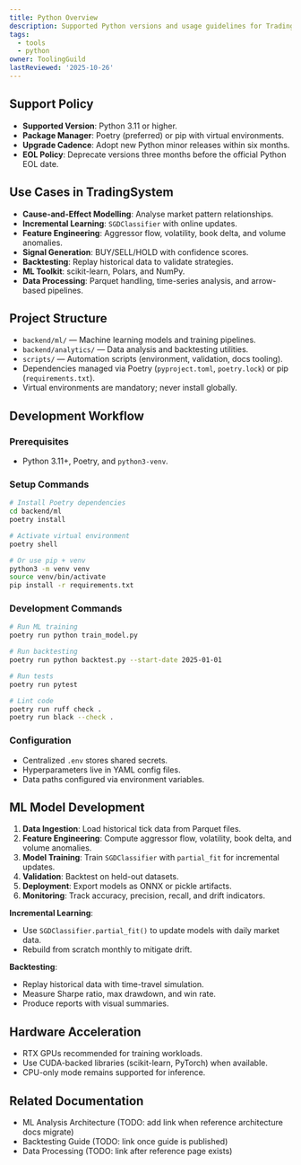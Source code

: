 ```yaml
---
title: Python Overview
description: Supported Python versions and usage guidelines for TradingSystem.
tags:
  - tools
  - python
owner: ToolingGuild
lastReviewed: '2025-10-26'
---
```

## Support Policy

- **Supported Version**: Python 3.11 or higher.
- **Package Manager**: Poetry (preferred) or pip with virtual environments.
- **Upgrade Cadence**: Adopt new Python minor releases within six months.
- **EOL Policy**: Deprecate versions three months before the official Python EOL date.

## Use Cases in TradingSystem

- **Cause-and-Effect Modelling**: Analyse market pattern relationships.
- **Incremental Learning**: `SGDClassifier` with online updates.
- **Feature Engineering**: Aggressor flow, volatility, book delta, and volume anomalies.
- **Signal Generation**: BUY/SELL/HOLD with confidence scores.
- **Backtesting**: Replay historical data to validate strategies.
- **ML Toolkit**: scikit-learn, Polars, and NumPy.
- **Data Processing**: Parquet handling, time-series analysis, and arrow-based pipelines.

## Project Structure

- `backend/ml/` — Machine learning models and training pipelines.
- `backend/analytics/` — Data analysis and backtesting utilities.
- `scripts/` — Automation scripts (environment, validation, docs tooling).
- Dependencies managed via Poetry (`pyproject.toml`, `poetry.lock`) or pip (`requirements.txt`).
- Virtual environments are mandatory; never install globally.

## Development Workflow

### Prerequisites

- Python 3.11+, Poetry, and `python3-venv`.

### Setup Commands

```bash
# Install Poetry dependencies
cd backend/ml
poetry install

# Activate virtual environment
poetry shell

# Or use pip + venv
python3 -m venv venv
source venv/bin/activate
pip install -r requirements.txt
```

### Development Commands

```bash
# Run ML training
poetry run python train_model.py

# Run backtesting
poetry run python backtest.py --start-date 2025-01-01

# Run tests
poetry run pytest

# Lint code
poetry run ruff check .
poetry run black --check .
```

### Configuration

- Centralized `.env` stores shared secrets.
- Hyperparameters live in YAML config files.
- Data paths configured via environment variables.

## ML Model Development

1. **Data Ingestion**: Load historical tick data from Parquet files.
2. **Feature Engineering**: Compute aggressor flow, volatility, book delta, and volume anomalies.
3. **Model Training**: Train `SGDClassifier` with `partial_fit` for incremental updates.
4. **Validation**: Backtest on held-out datasets.
5. **Deployment**: Export models as ONNX or pickle artifacts.
6. **Monitoring**: Track accuracy, precision, recall, and drift indicators.

**Incremental Learning**:
- Use `SGDClassifier.partial_fit()` to update models with daily market data.
- Rebuild from scratch monthly to mitigate drift.

**Backtesting**:
- Replay historical data with time-travel simulation.
- Measure Sharpe ratio, max drawdown, and win rate.
- Produce reports with visual summaries.

## Hardware Acceleration

- RTX GPUs recommended for training workloads.
- Use CUDA-backed libraries (scikit-learn, PyTorch) when available.
- CPU-only mode remains supported for inference.

## Related Documentation

- ML Analysis Architecture (TODO: add link when reference architecture docs migrate)
- Backtesting Guide (TODO: link once guide is published)
- Data Processing (TODO: link after reference page exists)
